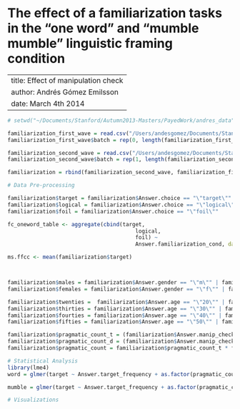 The effect of a familiarization tasks in the "one word" and "mumble mumble" linguistic framing condition
========================================================

--
title: Effect of manipulation check
author: Andrés Gómez Emilsson
date: March 4th 2014
--

```r
# setwd("~/Documents/Stanford/Autumn2013-Masters/PayedWork/andres_data")

familiarization_first_wave = read.csv("/Users/andesgomez/Documents/Stanford/Autumn2013-Masters/PayedWork/andres_data/scale_6stimuli_yes_fam_oneword_25_february_FAMO.csv",header=TRUE, sep="\t", row.names=NULL, stringsAsFactors = FALSE)
familiarization_first_wave$batch = rep(0, length(familiarization_first_wave$Answer.gender))

familiarization_second_wave = read.csv("/Users/andesgomez/Documents/Stanford/Autumn2013-Masters/PayedWork/andres_data/scale_6stimuli_yes_fam_oneword_25_february_FAMO2.csv",header=TRUE, sep="\t", row.names=NULL, stringsAsFactors = FALSE)
familiarization_second_wave$batch = rep(1, length(familiarization_second_wave$Answer.gender))

familiarization = rbind(familiarization_second_wave, familiarization_first_wave)

```


```r
# Data Pre-processing

familiarization$target = familiarization$Answer.choice == "\"target\""
familiarization$logical = familiarization$Answer.choice == "\"logical\"" 
familiarization$foil = familiarization$Answer.choice == "\"foil\""

fc_oneword_table <- aggregate(cbind(target,
                                        logical,
                                        foil) ~ 
                                        Answer.familiarization_cond, data=familiarization, mean)

ms.ffcc <- mean(familiarization$target)



familiarization$males = familiarization$Answer.gender == "\"m\"" | familiarization$Answer.gender == "\"male\"" | familiarization$Answer.gender == "\"M\"" | familiarization$Answer.gender == "\"Male\"" | familiarization$Answer.gender == "\"MALE\""
familiarization$females = familiarization$Answer.gender == "\"f\"" | familiarization$Answer.gender == "\"female\"" | familiarization$Answer.gender == "\"F\"" | familiarization$Answer.gender == "\"Female\"" | familiarization$Answer.gender == "\"FEMALE\""

familiarization$twenties =  familiarization$Answer.age == "\"20\"" | familiarization$Answer.age == "\"21\"" | familiarization$Answer.age == "\"22\"" | familiarization$Answer.age == "\"23\"" | familiarization$Answer.age == "\"24\"" | familiarization$Answer.age == "\"25\"" | familiarization$Answer.age == "\"26\"" | familiarization$Answer.age == "\"27\"" | familiarization$Answer.age == "\"28\"" | familiarization$Answer.age == "\"29\"" 
familiarization$thirties = familiarization$Answer.age == "\"30\"" | familiarization$Answer.age == "\"31\"" | familiarization$Answer.age == "\"32\"" | familiarization$Answer.age == "\"33\"" | familiarization$Answer.age == "\"34\"" | familiarization$Answer.age == "\"35\"" | familiarization$Answer.age == "\"36\"" | familiarization$Answer.age == "\"37\"" | familiarization$Answer.age == "\"38\"" | familiarization$Answer.age == "\"39\"" 
familiarization$fourties = familiarization$Answer.age == "\"40\"" | familiarization$Answer.age == "\"41\"" | familiarization$Answer.age == "\"42\"" | familiarization$Answer.age == "\"43\"" | familiarization$Answer.age == "\"44\"" | familiarization$Answer.age == "\"45\"" | familiarization$Answer.age == "\"46\"" | familiarization$Answer.age == "\"47\"" | familiarization$Answer.age == "\"48\"" | familiarization$Answer.age == "\"49\"" 
familiarization$fifties = familiarization$Answer.age == "\"50\"" | familiarization$Answer.age == "\"51\"" | familiarization$Answer.age == "\"52\"" | familiarization$Answer.age == "\"53\"" | familiarization$Answer.age == "\"54\"" | familiarization$Answer.age == "\"55\"" | familiarization$Answer.age == "\"56\"" | familiarization$Answer.age == "\"57\"" | familiarization$Answer.age == "\"58\"" | familiarization$Answer.age == "\"59\"" 

familiarization$pragmatic_count_t = (familiarization$Answer.manip_check_target == "\"2\"")*1
familiarization$pragmatic_count_d = (familiarization$Answer.manip_check_dist == "\"1\"")*1 
familiarization$pragmatic_count = familiarization$pragmatic_count_t * familiarization$pragmatic_count_d


```



```r
# Statistical Analysis 
library(lme4)
word = glmer(target ~ Answer.target_frequency + as.factor(pragmatic_count) + as.factor(Answer.item) +(Answer.target_frequency|Answer.item), data = familiarization)

mumble = glmer(target ~ Answer.target_frequency + as.factor(pragmatic_count) + as.factor(Answer.item) + (Answer.target_frequency|Answer.item), data = familiarization_mumble)

```



```r
# Visualizations
```

